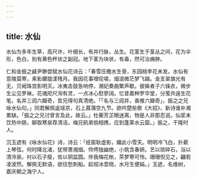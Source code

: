 ```yaml
---
---
---
```

title: 水仙
---



水仙为多年生草，高尺许，叶细长，有并行脉，丛生。花茎生于茎丛之间，花为伞形，色白，别有黄色杯状之副冠。地下茎为块状，有毒，然可治痈肿。

仁和金振之鹾尹翀尝赋水仙花诗云：「春雪压檐水生骨，东园桃李花未发。水仙有意陵莫寒，素影朦胧漾残月。我因花事增叹嗟，烟浪微茫梦飞越。金支翠旗光有无，贝阙珠宫影明灭。冰夷击鼓急响停，湘妃奏曲繁声歇。彼姝者子六铢衣，微步生尘见罗袜。花魂咫尺洵有灵，一点冰心慰寥阔。忆昔嘉种罗华堂，分笺共逞生花笔。名并三闾六瓣奇，哲兄得句真清绝。「「名与三闾并，香推六瓣奇」，振之之兄咏水仙句。」同君解佩返瑶京，石上菖蒲空九节。欲吟楚些歌《大招》，新诗谁补湘累缺。「振之之兄讨曾言及此，故云。」杜蘅芳芷眼迷离，物是人非那忍说。仙浆未饮热中肠，聊取寒泉荐清洁。梅兄矾弟倘相携，应到蓬莱水云窟。」振之，干隆时人。

沉玉遮有《咏水仙花》诗，诗云：「纸窗耿虚影，媚此小雪天。明明冷飞白，扑蔌上琴弦。何时降北渚，犹带萧湘烟。伶俜独幽绝，小筑含春妍。艺以琐碎石，浴以清泠泉。衬以石子瘦，佐以铜盆圆。伴我梅花帐，茶梦寒可怜。珊珊怳见之，翩若凌波然。解佩无默语，欲往愁刺船。起视冰壶晓，水月生便娟。」玉遮，名维树，嘉庆朝之海宁人。